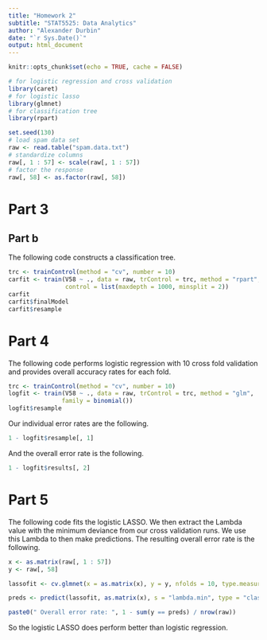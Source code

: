 ```yaml
---
title: "Homework 2"
subtitle: "STAT5525: Data Analytics"
author: "Alexander Durbin"
date: "`r Sys.Date()`"
output: html_document
---
```


```r
knitr::opts_chunk$set(echo = TRUE, cache = FALSE)
```

```r
# for logistic regression and cross validation
library(caret)
# for logistic lasso
library(glmnet)
# for classification tree
library(rpart)
```

```r

set.seed(130)
# load spam data set
raw <- read.table("spam.data.txt")
# standardize columns
raw[, 1 : 57] <- scale(raw[, 1 : 57])
# factor the response
raw[, 58] <- as.factor(raw[, 58])

```

# Part 3
## Part b

The following code constructs a classification tree.

```r

trc <- trainControl(method = "cv", number = 10)
carfit <- train(V58 ~ ., data = raw, trControl = trc, method = "rpart", 
                control = list(maxdepth = 1000, minsplit = 2))
carfit
carfit$finalModel
carfit$resample
```

# Part 4

The following code performs logistic regression with 10 cross fold validation and provides overall accuracy rates for each fold.

```r

trc <- trainControl(method = "cv", number = 10)
logfit <- train(V58 ~ ., data = raw, trControl = trc, method = "glm",
               family = binomial())  
logfit$resample

```
Our individual error rates are the following.

```r

1 - logfit$resample[, 1]

```

And the overall error rate is the following.

```r

1 - logfit$results[, 2]

```

# Part 5

The following code fits the logistic LASSO. We then extract the Lambda value with the minimum deviance from our cross validation runs. We use this Lambda to then make predictions. The resulting overall error rate is the following.

```r

x <- as.matrix(raw[, 1 : 57])
y <- raw[, 58]

lassofit <- cv.glmnet(x = as.matrix(x), y = y, nfolds = 10, type.measure = "deviance", alpha = 1, family = "binomial")

preds <- predict(lassofit, as.matrix(x), s = "lambda.min", type = "class")

paste0(" Overall error rate: ", 1 - sum(y == preds) / nrow(raw))

```

So the logistic LASSO does perform better than logistic regression.